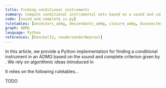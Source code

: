 ```yaml
---
title: Finding conditional instruments
summary: Compute conditional instrumental sets based on a sound and complete criterion
code: [sound_and_complete_iv.py]
ruletables: [ancestors_admg, descendants_admg, closure_admg, dconnected_admg]
graph: ADMG
language: Python
references: [henckelIV, vanderzanderNearest]
---
```



In this article, we provide a Python implementation for finding a conditional instrument in an ADMG based on the sound and complete criterion given by <Reference id="henckelIV" format="author(year)"/>. We rely on algorithmic ideas introduced in 

<ExampleCode id="sound_and_complete_iv.py"/>

It relies on the following ruletables...

<Ruletable id="ancestors_admg"/>

TODO


